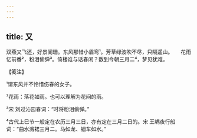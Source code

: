 ```yaml
---
---
---
```

title: 又
---







双燕又飞还，好景阑珊。东风那惜小眉弯¹。芳草绿波吹不尽，只隔遥山。　　花雨忆前番²，粉泪偷弹³。倚楼谁与话春闲？数到今朝三月二⁴，梦见犹难。





【笺注】


¹谓东风并不怜惜伤春的女子。

²花雨：落花如雨。也可以理解为花间的雨。

³宋 刘过沁园春词：“时将粉泪偷弹。”

⁴古代上巳节一般定在农历三月三日，亦有定在三月二日的。宋 王嵎夜行船词：“曲水溅裙三月二。马如龙、钿车如水。”